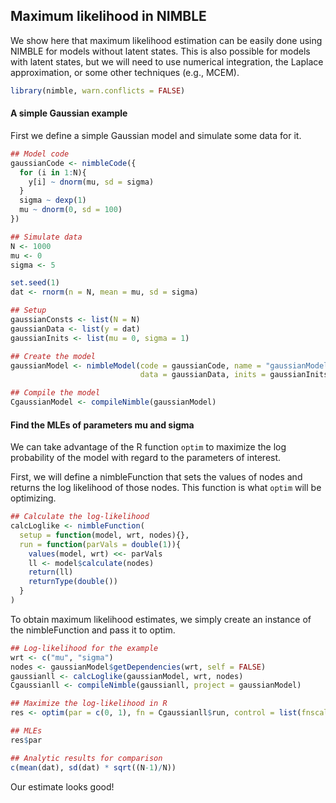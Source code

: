 
## Maximum likelihood in NIMBLE
We show here that maximum likelihood estimation can be easily done using NIMBLE for models without latent states. This is also possible for models with latent states, but we will need to use numerical integration,  the Laplace approximation, or some other techniques (e.g., MCEM).   

```r
library(nimble, warn.conflicts = FALSE)
```

#### A simple Gaussian example

First we define a simple Gaussian model and simulate some data for it.

```r
## Model code
gaussianCode <- nimbleCode({
  for (i in 1:N){
    y[i] ~ dnorm(mu, sd = sigma)
  }
  sigma ~ dexp(1)
  mu ~ dnorm(0, sd = 100)
})

## Simulate data
N <- 1000
mu <- 0
sigma <- 5

set.seed(1)
dat <- rnorm(n = N, mean = mu, sd = sigma)

## Setup
gaussianConsts <- list(N = N)
gaussianData <- list(y = dat)
gaussianInits <- list(mu = 0, sigma = 1)

## Create the model
gaussianModel <- nimbleModel(code = gaussianCode, name = "gaussianModel", constants = gaussianConsts,
                             data = gaussianData, inits = gaussianInits)

## Compile the model
CgaussianModel <- compileNimble(gaussianModel)
```

#### Find the MLEs of parameters mu and sigma

We can take advantage of the R function `optim` to maximize the log probability of the model with regard to the parameters of interest.

First, we will define a nimbleFunction that sets the values of nodes and returns the log likelihood of those nodes. This function is what `optim` will be optimizing.

```r
## Calculate the log-likelihood
calcLoglike <- nimbleFunction(
  setup = function(model, wrt, nodes){},
  run = function(parVals = double(1)){
    values(model, wrt) <<- parVals
    ll <- model$calculate(nodes)
    return(ll)
    returnType(double())
  }
)
```

To obtain maximum likelihood estimates, we simply create an instance of the nimbleFunction and pass it to optim.

```r
## Log-likelihood for the example
wrt <- c("mu", "sigma")
nodes <- gaussianModel$getDependencies(wrt, self = FALSE)
gaussianll <- calcLoglike(gaussianModel, wrt, nodes)
Cgaussianll <- compileNimble(gaussianll, project = gaussianModel)

## Maximize the log-likelihood in R
res <- optim(par = c(0, 1), fn = Cgaussianll$run, control = list(fnscale = -1))

## MLEs
res$par

## Analytic results for comparison
c(mean(dat), sd(dat) * sqrt((N-1)/N))
```

Our estimate looks good!
